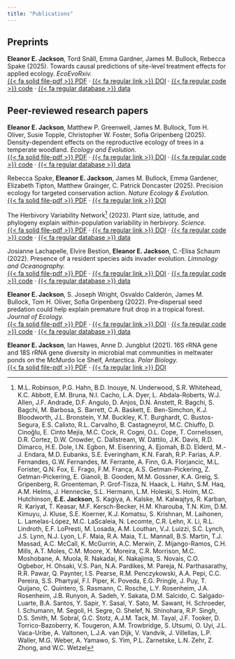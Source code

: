 ```yaml
---
title: "Publications"
---
```


## Preprints

**Eleanor E. Jackson**, Tord Snäll, Emma Gardner, James M. Bullock, Rebecca Spake (2025). Towards causal predictions of site-level treatment effects for applied ecology. *EcoEvoRxiv.*<br> [{{< fa solid file-pdf >}} PDF](https://ecoevorxiv.org/repository/object/9335/download/17411/) · [{{< fa regular link >}} DOI](https://doi.org/10.32942/X2KK95) · [{{< fa regular code >}} code](https://doi.org/10.5281/zenodo.13269918) · [{{< fa regular database >}} data](https://doi.org/10.5281/zenodo.13269918) <br>

## Peer-reviewed research papers

**Eleanor E. Jackson**, Matthew P. Greenwell, James M. Bullock, Tom H. Oliver, Susie Topple, Christopher W. Foster, Sofia Gripenberg (2025). Density-dependent effects on the reproductive ecology of trees in a temperate woodland. *Ecology and Evolution.*<br> [{{< fa solid file-pdf >}} PDF](https://onlinelibrary.wiley.com/doi/pdfdirect/10.1002/ece3.71491?download=false) · [{{< fa regular link >}} DOI](https://doi.org/10.1002/ece3.71491) · [{{< fa regular code >}} code](https://doi.org/10.5281/zenodo.15124592) · [{{< fa regular database >}} data](https://doi.org/10.5281/zenodo.10599206) <br>

Rebecca Spake, **Eleanor E. Jackson**, James M. Bullock, Emma Gardener, Elizabeth Tipton, Matthew Grainger, C. Patrick Doncaster (2025). Precision ecology for targeted conservation action. *Nature Ecology & Evolution.*<br> [{{< fa solid file-pdf >}} PDF](https://rdcu.be/eoaR4) · [{{< fa regular link >}} DOI](https://doi.org/10.1038/s41559-025-02733-4) <br>

The Herbivory Variability Network[^1] (2023). Plant size, latitude, and phylogeny explain within-population variability in herbivory. *Science.*<br> [{{< fa solid file-pdf >}} PDF](http://herbvar.org/products/herbvar-et-al-2023-science.pdf) · [{{< fa regular link >}} DOI](https://doi.org/10.1126/science.adh8830) · [{{< fa regular code >}} code](https://doi.org/10.5281/zenodo.8133118) · [{{< fa regular database >}} data](https://doi.org/10.5061/dryad.44j0zpckm) <br>

Josianne Lachapelle, Elvire Bestion, **Eleanor E. Jackson**, C.-Elisa Schaum (2022). Presence of a resident species aids invader evolution. *Limnology and Oceanography.*<br> [{{< fa solid file-pdf >}} PDF](https://aslopubs.onlinelibrary.wiley.com/doi/pdfdirect/10.1002/lno.12200?download=false) · [{{< fa regular link >}} DOI](https://doi.org/10.1002/lno.12200) · [{{< fa regular code >}} code](https://doi.org/10.5281/zenodo.6884040) · [{{< fa regular database >}} data](https://doi.org/10.5281/zenodo.6884040) <br>

**Eleanor E. Jackson**, S. Joseph Wright, Osvaldo Calderón, James M. Bullock, Tom H. Oliver, Sofia Gripenberg (2022). Pre‐dispersal seed predation could help explain premature fruit drop in a tropical forest. *Journal of Ecology.*<br> [{{< fa solid file-pdf >}} PDF](https://besjournals.onlinelibrary.wiley.com/doi/pdfdirect/10.1111/1365-2745.13867?download=false) · [{{< fa regular link >}} DOI](https://doi.org/10.1111/1365-2745.13867) · [{{< fa regular code >}} code](https://doi.org/10.5281/zenodo.5767680) · [{{< fa regular database >}} data](https://doi.org/10.5061/dryad.4mw6m909j) <br>

**Eleanor E. Jackson**, Ian Hawes, Anne D. Jungblut (2021). 16S rRNA gene and 18S rRNA gene diversity in microbial mat communities in meltwater ponds on the McMurdo Ice Shelf, Antarctica. *Polar Biology.* <br> [{{< fa solid file-pdf >}} PDF](https://link.springer.com/content/pdf/10.1007/s00300-021-02843-2.pdf) · [{{< fa regular link >}} DOI](https://doi.org/10.1007/s00300-021-02843-2) <br>

[^1]: M.L. Robinson, P.G. Hahn, B.D. Inouye, N. Underwood, S.R. Whitehead, K.C. Abbott,
E.M. Bruna, N.I. Cacho, L.A. Dyer, L. Abdala-Roberts, W.J. Allen, J.F. Andrade,
D.F. Angulo, D. Anjos, D.N. Anstett, R. Bagchi, S. Bagchi, M. Barbosa, S.
Barrett, C.A. Baskett, E. Ben-Simchon, K.J. Bloodworth, J.L. Bronstein, Y.M.
Buckley, K.T. Burghardt, C. Bustos-Segura, E.S. Calixto, R.L. Carvalho, B.
Castagneyrol, M.C. Chiuffo, D. Cinoğlu, E. Cinto Mejía, M.C. Cock, R. Cogni, O.L.
Cope, T. Cornelissen, D.R. Cortez, D.W. Crowder, C. Dallstream, W. Dáttilo, J.K.
Davis, R.D. Dimarco, H.E. Dole, I.N. Egbon, M. Eisenring, A. Ejomah, B.D.
Elderd, M.-J. Endara, M.D. Eubanks, S.E. Everingham, K.N. Farah, R.P. Farias, A.P.
Fernandes, G.W. Fernandes, M. Ferrante, A. Finn, G.A. Florjancic, M.L. Forister,
Q.N. Fox, E. Frago, F.M. França, A.S. Getman-Pickering, Z. Getman-Pickering, E.
Gianoli, B. Gooden, M.M. Gossner, K.A. Greig, S. Gripenberg, R. Groenteman, P.
Grof-Tisza, N. Haack, L. Hahn, S.M. Haq, A.M. Helms, J. Hennecke, S.L.
Hermann, L.M. Holeski, S. Holm, M.C. Hutchinson, **E.E. Jackson**, S. Kagiya, A.
Kalske, M. Kalwajtys, R. Karban, R. Kariyat, T. Keasar, M.F. Kersch-Becker, H.M.
Kharouba, T.N. Kim, D.M. Kimuyu, J. Kluse, S.E. Koerner, K.J. Komatsu, S.
Krishnan, M. Laihonen, L. Lamelas-López, M.C. LaScaleia, N. Lecomte, C.R. Lehn,
X. Li, R.L. Lindroth, E.F. LoPresti, M. Losada, A.M. Louthan, V.J. Luizzi, S.C.
Lynch, J.S. Lynn, N.J. Lyon, L.F. Maia, R.A. Maia, T.L. Mannall, B.S. Martin,
T.J. Massad, A.C. McCall, K. McGurrin, A.C. Merwin, Z. Mijango-Ramos, C.H.
Mills, A.T. Moles, C.M. Moore, X. Moreira, C.R. Morrison, M.C. Moshobane,
A. Muola, R. Nakadai, K. Nakajima, S. Novais, C.O. Ogbebor, H. Ohsaki, V.S.
Pan, N.A. Pardikes, M. Pareja, N. Parthasarathy, R.R. Pawar, Q. Paynter, I.S.
Pearse, R.M. Penczykowski, A.A. Pepi, C.C. Pereira, S.S. Phartyal, F.I. Piper, K.
Poveda, E.G. Pringle, J. Puy, T. Quijano, C. Quintero, S. Rasmann, C. Rosche,
L.Y. Rosenheim, J.A. Rosenheim, J.B. Runyon, A. Sadeh, Y. Sakata, D.M. Salcido,
C. Salgado-Luarte, B.A. Santos, Y. Sapir, Y. Sasal, Y. Sato, M. Sawant, H.
Schroeder, I. Schumann, M. Segoli, H. Segre, O. Shelef, N. Shinohara, R.P.
Singh, D.S. Smith, M. Sobral, G.C. Stotz, A.J.M. Tack, M. Tayal, J.F. Tooker, D.
Torrico-Bazoberry, K. Tougeron, A.M. Trowbridge, S. Utsumi, O. Uyi, J.L.
Vaca-Uribe, A. Valtonen, L.J.A. van Dijk, V. Vandvik, J. Villellas, L.P.
Waller, M.G. Weber, A. Yamawo, S. Yim, P.L. Zarnetske, L.N. Zehr, Z. Zhong, and W.C. Wetzel

